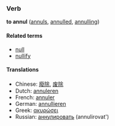 ===Verb===
'''to annul''' ([[annuls]], [[annulled]], [[annulling]])

====Related terms====
*[[null]]
*[[nullify]]

====Translations====
*Chinese: [[廢除]], [[废除]]
*Dutch: [[annuleren]]
*French: [[annuler]]
*German: [[annullieren]]
*Greek: [[ακυρώσει]]
*Russian: [[аннулировать]] (annulirovat')